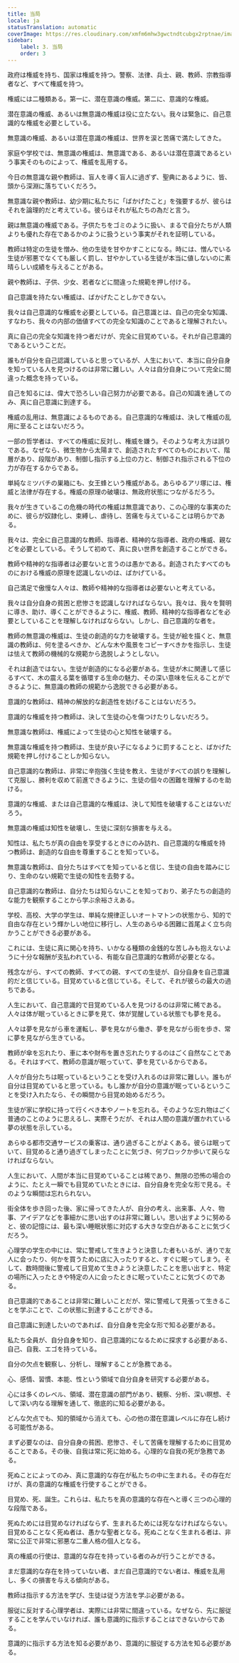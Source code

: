 ```yaml
---
title: 当局
locale: ja
statusTranslation: automatic
coverImage: https://res.cloudinary.com/xmfm6mhw3gwctndtcubgx2rptnae/image/upload/v1740337243/small_cover_educacion_fundamental_a051170f1c.webp
sidebar:
    label: 3. 当局
    order: 3
---
```

政府は権威を持ち、国家は権威を持つ。警察、法律、兵士、親、教師、宗教指導者など、すべて権威を持つ。

権威には二種類ある。第一に、潜在意識の権威。第二に、意識的な権威。

潜在意識の権威、あるいは無意識の権威は役に立たない。我々は緊急に、自己意識的な権威を必要としている。

無意識の権威、あるいは潜在意識の権威は、世界を涙と苦痛で満たしてきた。

家庭や学校では、無意識の権威は、無意識である、あるいは潜在意識であるという事実そのものによって、権威を乱用する。

今日の無意識な親や教師は、盲人を導く盲人に過ぎず、聖典にあるように、皆、頭から深淵に落ちていくだろう。

無意識な親や教師は、幼少期に私たちに「ばかげたこと」を強要するが、彼らはそれを論理的だと考えている。彼らはそれが私たちの為だと言う。

親は無意識の権威である。子供たちをゴミのように扱い、まるで自分たちが人類よりも優れた存在であるかのように扱うという事実がそれを証明している。

教師は特定の生徒を憎み、他の生徒を甘やかすことになる。時には、憎んでいる生徒が邪悪でなくても厳しく罰し、甘やかしている生徒が本当に値しないのに素晴らしい成績を与えることがある。

親や教師は、子供、少女、若者などに間違った規範を押し付ける。

自己意識を持たない権威は、ばかげたことしかできない。

我々は自己意識的な権威を必要としている。自己意識とは、自己の完全な知識、すなわち、我々の内部の価値すべての完全な知識のことであると理解されたい。

真に自己の完全な知識を持つ者だけが、完全に目覚めている。それが自己意識的であるということだ。

誰もが自分を自己認識していると思っているが、人生において、本当に自分自身を知っている人を見つけるのは非常に難しい。人々は自分自身について完全に間違った概念を持っている。

自己を知るには、偉大で恐ろしい自己努力が必要である。自己の知識を通してのみ、真に自己意識に到達する。

権威の乱用は、無意識によるものである。自己意識的な権威は、決して権威の乱用に至ることはないだろう。

一部の哲学者は、すべての権威に反対し、権威を嫌う。そのような考え方は誤りである。なぜなら、微生物から太陽まで、創造されたすべてのものにおいて、階層があり、段階があり、制御し指示する上位の力と、制御され指示される下位の力が存在するからである。

単純なミツバチの巣箱にも、女王蜂という権威がある。あらゆるアリ塚には、権威と法律が存在する。権威の原理の破壊は、無政府状態につながるだろう。

我々が生きているこの危機の時代の権威は無意識であり、この心理的な事実のために、彼らが奴隷化し、束縛し、虐待し、苦痛を与えていることは明らかである。

我々は、完全に自己意識的な教師、指導者、精神的な指導者、政府の権威、親などを必要としている。そうして初めて、真に良い世界を創造することができる。

教師や精神的な指導者は必要ないと言うのは愚かである。創造されたすべてのものにおける権威の原理を認識しないのは、ばかげている。

自己満足で傲慢な人々は、教師や精神的な指導者は必要ないと考えている。

我々は自分自身の貧困と悲惨さを認識しなければならない。我々は、我々を賢明に導き、助け、導くことができるように、権威、教師、精神的な指導者などを必要としていることを理解しなければならない。しかし、自己意識的な者を。

教師の無意識の権威は、生徒の創造的な力を破壊する。生徒が絵を描くと、無意識の教師は、何を塗るべきか、どんな木や風景をコピーすべきかを指示し、生徒は怯えて教師の機械的な規範から逸脱しようとしない。

それは創造ではない。生徒が創造的になる必要がある。生徒が木に関連して感じるすべて、木の震える葉を循環する生命の魅力、その深い意味を伝えることができるように、無意識の教師の規範から逸脱できる必要がある。

意識的な教師は、精神の解放的な創造性を妨げることはないだろう。

意識的な権威を持つ教師は、決して生徒の心を傷つけたりしないだろう。

無意識な教師は、権威によって生徒の心と知性を破壊する。

無意識な権威を持つ教師は、生徒が良い子になるように罰することと、ばかげた規範を押し付けることしか知らない。

自己意識的な教師は、非常に辛抱強く生徒を教え、生徒がすべての誤りを理解して克服し、勝利を収めて前進できるように、生徒の個々の困難を理解するのを助ける。

意識的な権威、または自己意識的な権威は、決して知性を破壊することはないだろう。

無意識の権威は知性を破壊し、生徒に深刻な損害を与える。

知性は、私たちが真の自由を享受するときにのみ訪れ、自己意識的な権威を持つ教師は、創造的な自由を尊重することを知っている。

無意識な教師は、自分たちはすべてを知っていると信じ、生徒の自由を踏みにじり、生命のない規範で生徒の知性を去勢する。

自己意識的な教師は、自分たちは知らないことを知っており、弟子たちの創造的な能力を観察することから学ぶ余裕さえある。

学校、高校、大学の学生は、単純な規律正しいオートマトンの状態から、知的で自由な存在という輝かしい地位に移行し、人生のあらゆる困難に首尾よく立ち向かうことができる必要がある。

これには、生徒に真に関心を持ち、いかなる種類の金銭的な苦しみも抱えないように十分な報酬が支払われている、有能な自己意識的な教師が必要となる。

残念ながら、すべての教師、すべての親、すべての生徒が、自分自身を自己意識的だと信じている。目覚めていると信じている。そして、それが彼らの最大の過ちである。

人生において、自己意識的で目覚めている人を見つけるのは非常に稀である。人々は体が眠っているときに夢を見て、体が覚醒している状態でも夢を見る。

人々は夢を見ながら車を運転し、夢を見ながら働き、夢を見ながら街を歩き、常に夢を見ながら生きている。

教師が傘を忘れたり、車に本や財布を置き忘れたりするのはごく自然なことである。それはすべて、教師の意識が眠っていて、夢を見ているからである。

人々が自分たちは眠っているということを受け入れるのは非常に難しい。誰もが自分は目覚めていると思っている。もし誰かが自分の意識が眠っているということを受け入れたなら、その瞬間から目覚め始めるだろう。

生徒が家に学校に持って行くべき本やノートを忘れる。そのような忘れ物はごく普通のことのように思えるし、実際そうだが、それは人間の意識が置かれている夢の状態を示している。

あらゆる都市交通サービスの乗客は、通り過ぎることがよくある。彼らは眠っていて、目覚めると通り過ぎてしまったことに気づき、何ブロックか歩いて戻らなければならない。

人生において、人間が本当に目覚めていることは稀であり、無限の恐怖の場合のように、たとえ一瞬でも目覚めていたときには、自分自身を完全な形で見る。そのような瞬間は忘れられない。

街全体を歩き回った後、家に帰ってきた人が、自分の考え、出来事、人々、物事、アイデアなどを事細かに思い出すのは非常に難しい。思い出すように努めると、彼の記憶には、最も深い睡眠状態に対応する大きな空白があることに気づくだろう。

心理学の学生の中には、常に警戒して生きようと決意した者もいるが、通りで友人に会ったり、何かを買うために店に入ったりすると、すぐに眠ってしまう。そして、数時間後に警戒して目覚めて生きようと決意したことを思い出すと、特定の場所に入ったときや特定の人に会ったときに眠っていたことに気づくのである。

自己意識的であることは非常に難しいことだが、常に警戒して見張って生きることを学ぶことで、この状態に到達することができる。

自己意識に到達したいのであれば、自分自身を完全な形で知る必要がある。

私たち全員が、自分自身を知り、自己意識的になるために探求する必要がある、自己、自我、エゴを持っている。

自分の欠点を観察し、分析し、理解することが急務である。

心、感情、習慣、本能、性という領域で自分自身を研究する必要がある。

心には多くのレベル、領域、潜在意識の部門があり、観察、分析、深い瞑想、そして深い内なる理解を通して、徹底的に知る必要がある。

どんな欠点でも、知的領域から消えても、心の他の潜在意識レベルに存在し続ける可能性がある。

まず必要なのは、自分自身の貧困、悲惨さ、そして苦痛を理解するために目覚めることである。その後、自我は常に死に始める。心理的な自我の死が急務である。

死ぬことによってのみ、真に意識的な存在が私たちの中に生まれる。その存在だけが、真の意識的な権威を行使することができる。

目覚め、死、誕生。これらは、私たちを真の意識的な存在へと導く三つの心理的な段階である。

死ぬためには目覚めなければならず、生まれるためには死ななければならない。目覚めることなく死ぬ者は、愚かな聖者となる。死ぬことなく生まれる者は、非常に公正で非常に邪悪な二重人格の個人となる。

真の権威の行使は、意識的な存在を持っている者のみが行うことができる。

まだ意識的な存在を持っていない者、まだ自己意識的でない者は、権威を乱用し、多くの損害を与える傾向がある。

教師は指示する方法を学び、生徒は従う方法を学ぶ必要がある。

服従に反対する心理学者は、実際には非常に間違っている。なぜなら、先に服従することを学んでいなければ、誰も意識的に指示することはできないからである。

意識的に指示する方法を知る必要があり、意識的に服従する方法を知る必要がある。

